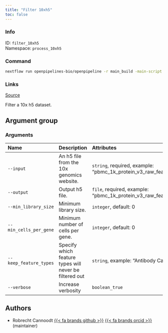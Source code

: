 ```yaml
---
title: "Filter 10xh5"
toc: false
---
```


::: {.column-margin}

### Info

ID: `filter_10xh5`  
Namespace: `process_10xh5`

### Command

```bash
nextflow run openpipelines-bio/openpipeline -r main_build -main-script target/nextflow/process_10xh5/filter_10xh5/main.nf --help
```

### Links
[Source](https://github.com/openpipelines-bio/openpipeline/blob/main/src/process_10xh5/filter_10xh5){.btn-action .btn-sm .btn-info .btn role="button"}

:::

Filter a 10x h5 dataset.


## Argument group

### Arguments

|Name                   |Description                                            |Attributes                                                                        |
|:----------------------|:------------------------------------------------------|:---------------------------------------------------------------------------------|
|`--input`              |An h5 file from the 10x genomics website.              |`string`, required, example: "pbmc_1k_protein_v3_raw_feature_bc_matrix.h5"        |
|`--output`             |Output h5 file.                                        |`file`, required, example: "pbmc_1k_protein_v3_raw_feature_bc_matrix_filtered.h5" |
|`--min_library_size`   |Minimum library size.                                  |`integer`, default: 0                                                             |
|`--min_cells_per_gene` |Minimum number of cells per gene.                      |`integer`, default: 0                                                             |
|`--keep_feature_types` |Specify which feature types will never be filtered out |`string`, example: "Antibody Capture"                                             |
|`--verbose`            |Increase verbosity                                     |`boolean_true`                                                                    |

## Authors

  * Robrecht Cannoodt [{{< fa brands github >}}](https://github.com/rcannood) [{{< fa brands orcid >}}](https://orcid.org/0000-0003-3641-729X) (maintainer)
